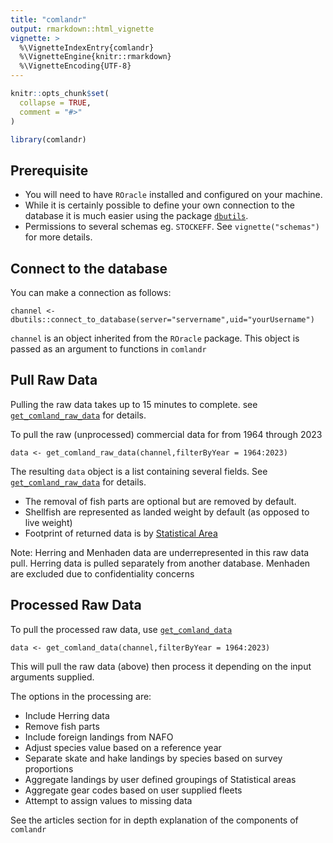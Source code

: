```yaml
---
title: "comlandr"
output: rmarkdown::html_vignette
vignette: >
  %\VignetteIndexEntry{comlandr}
  %\VignetteEngine{knitr::rmarkdown}
  %\VignetteEncoding{UTF-8}
---
```


```r
knitr::opts_chunk$set(
  collapse = TRUE,
  comment = "#>"
)
```

```r
library(comlandr)
```

## Prerequisite

* You will need to have `ROracle` installed and configured on your machine.
* While it is certainly possible to define your own connection to the database it is much easier using the package [`dbutils`](https://github.com/andybeet/dbutils).
* Permissions to several schemas eg. `STOCKEFF`. See `vignette("schemas")` for more details.

## Connect to the database

You can make a connection as follows:

```channel <- dbutils::connect_to_database(server="servername",uid="yourUsername")```

`channel` is an object inherited from the `ROracle` package. This object is passed as an argument to functions in `comlandr`

## Pull Raw Data

Pulling the raw data takes up to 15 minutes to complete. see [`get_comland_raw_data`](../reference/get_comland_raw_data.html) for details. 

To pull the raw (unprocessed) commercial data for from 1964 through 2023

```
data <- get_comland_raw_data(channel,filterByYear = 1964:2023)
```

The resulting `data` object is a list containing several fields. See [`get_comland_raw_data`](../reference/get_comland_raw_data.html) for details. 

* The removal of fish parts are optional but are removed by default.
* Shellfish are represented as landed weight by default (as opposed to live weight)
* Footprint of returned data is by [Statistical Area](https://www.fisheries.noaa.gov/resource/map/greater-atlantic-region-statistical-areas)

Note: Herring and Menhaden data are underrepresented in this raw data pull. Herring data is pulled separately from another database. Menhaden are excluded due to confidentiality concerns

## Processed Raw Data

To pull the processed raw data, use [`get_comland_data`](../reference/get_comland_data.html)

```
data <- get_comland_data(channel,filterByYear = 1964:2023)
```

This will pull the raw data (above) then process it depending on the input arguments supplied.

The options in the processing are:

* Include Herring data
* Remove fish parts
* Include foreign landings from NAFO
* Adjust species value based on a reference year
* Separate skate and hake landings by species based on survey proportions
* Aggregate landings by user defined groupings of Statistical areas
* Aggregate gear codes based on user supplied fleets
* Attempt to assign values to missing data

See the articles section for in depth explanation of the components of `comlandr`
